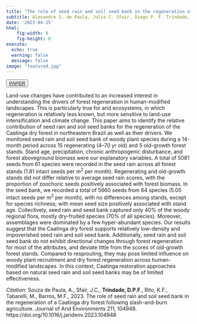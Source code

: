 ```yaml
---
title: "The role of seed rain and soil seed bank in the regeneration of a Caatinga dry forest following slash-and-burn agriculture"
subtitle: Alexandre S. de Paula, Julia C. Sfair, Diego P. F. Trindade, Kátia F. Rito, Marcelo Tabarelli, Maria F. Barros
date: '2023-04-15'
html:
    fig-width: 8
    fig-height: 8
execute:
  echo: true
  warning: false
  message: false
image: "featured.jpg"
---
```


::: {style="text-align: left"}
<button type="button" class="btn btn-outline-success">
<a href="https://doi.org/10.1016/j.jaridenv.2023.104948">PAPER</a>
</button>
:::

::: column-body-outset
Land-use changes have contributed to an increased interest in understanding the drivers of forest regeneration in human-modified landscapes. This is particularly true for arid ecosystems, in which regeneration is relatively less known, but more sensitive to land-use intensification and climate change. This paper aims to identify the relative contribution of seed rain and soil seed banks for the regeneration of the Caatinga dry forest in northeastern Brazil as well as their drivers. We monitored seed rain and soil seed bank of woody plant species during a 14-month period across 15 regenerating (4--70 yr old) and 5 old-growth forest stands. Stand age, precipitation, chronic anthropogenic disturbance, and forest aboveground biomass were our explanatory variables. A total of 5081 seeds from 61 species were recorded in the seed rain across all forest stands (1.81 intact seeds per m^2^ per month). Regenerating and old-growth stands did not differ relative to average seed rain scores, with the proportion of zoochoric seeds positively associated with forest biomass. In the seed bank, we recorded a total of 5660 seeds from 64 species (5.05 intact seeds per m^2^ per month), with no differences among stands, except for species richness; with mean seed size positively associated with stand age. Collectively, seed rain and seed bank captured only 40% of the woody regional flora, mostly dry-fruited species (70% of all species). Moreover, assemblages were dominated by a few hyper-abundant species. Our results suggest that the Caatinga dry forest supports relatively low-density and impoverished seed rain and soil seed bank. Additionally, seed rain and soil seed bank do not exhibit directional changes through forest regeneration for most of the attributes, and deviate little from the scores of old-growth forest stands. Compared to resprouting, they may pose limited influence on woody plant recruitment and dry forest regeneration across human-modified landscapes. In this context, Caatinga restoration approaches based on natural seed rain and soil seed banks may be of limited effectiveness.
:::

*Citation*: Souza de Paula, A., Sfair, J.C., **Trindade, D.P.F**., Rito, K.F., Tabarelli, M., Barros, M.F., 2023. The role of seed rain and soil seed bank in the regeneration of a Caatinga dry forest following slash-and-burn agriculture. Journal of Arid Environments 211, 104948. https://doi.org/10.1016/j.jaridenv.2023.104948
